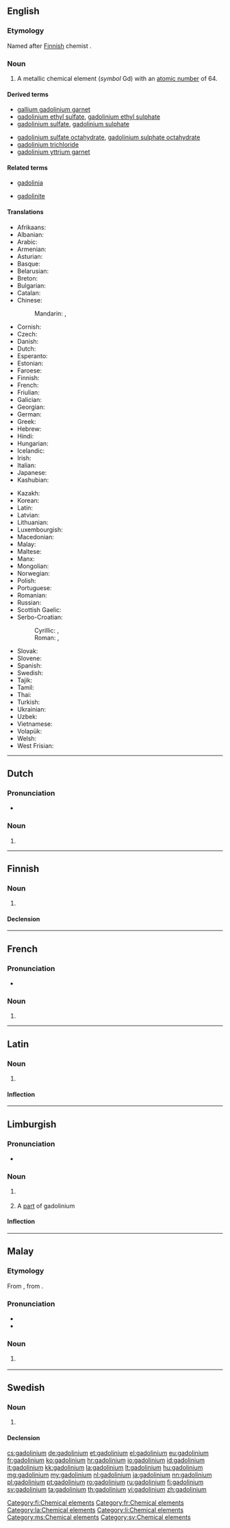 {{also|Gadolinium}}
==English==

{{elements|Gd|europium|Eu|terbium|Tb}}

===Etymology===
Named after [[Finnish]] chemist {{w|Johan Gadolin}}.

===Noun===
{{en-noun|-}}
{{wikipedia}}

# A metallic chemical element (''symbol'' Gd) with an [[atomic number]] of 64.

====Derived terms====
{{der-top}}
* [[gallium gadolinium garnet]]
* [[gadolinium ethyl sulfate]], [[gadolinium ethyl sulphate]]
* [[gadolinium sulfate]], [[gadolinium sulphate]]
{{der-mid}}
* [[gadolinium sulfate octahydrate]], [[gadolinium sulphate octahydrate]]
* [[gadolinium trichloride]]
* [[gadolinium yttrium garnet]]
{{der-bottom}}

====Related terms====
{{rel-top}}
* [[gadolinia]]
{{rel-mid}}
* [[gadolinite]]
{{rel-bottom}}

====Translations====
{{trans-top|chemical element}}
* Afrikaans: {{t-|af|gadolinium}}
* Albanian: {{t-|sq|gadolin}}
* Arabic: {{t-|ar|جدولينيوم|tr=gadulínyum|m}}
* Armenian: {{t-|hy|գադոլինիում|tr=gadolinium}}
* Asturian: {{t-|ast|gadoliniu|m}}
* Basque: {{t-|eu|gadolinioa}}
* Belarusian: {{t-|be|гадалiнiй|tr=hadalínij|m}}
* Breton: {{t-|br|gadoliniom}}
* Bulgarian: {{t-|bg|гадолиний|m|tr=gadolínij}}
* Catalan: {{t-|ca|gadolini|m}}
* Chinese:
*: Mandarin: {{t|cmn|釓}}, {{t|cmn|钆|tr=gá}}
* Cornish: {{t-|kw|gadolynyum}}
* Czech: {{t+|cs|gadolinium}}
* Danish: {{t-|da|gadolinium}}
* Dutch: {{t+|nl|gadolinium|n}}
* Esperanto: {{t-|eo|gadolinio}}
* Estonian: {{t-|et|gadoliinium}}
* Faroese: {{t-|fo|gadolinium}}
* Finnish: {{t+|fi|gadolinium}}
* French: {{t+|fr|gadolinium|m}}
* Friulian: {{tø|fur|gadolini}}
* Galician: {{t+|gl|gadolinio|m}}
* Georgian: {{t-|ka|გადოლინიუმი|tr=gadoliniumi}}
* German: {{t+|de|Gadolinium|m}}
* Greek: {{t+|el|γαδολίνιο|n|tr=gadolínio}}
* Hebrew: {{t+|he|גדוליניום|tr=gadolínyum}}
* Hindi: {{t-|hi|योनिला|tr=yonilaa|sc=Deva}}
* Hungarian: {{t+|hu|gadolínium}}
* Icelandic: {{t+|is|gadólín}}
* Irish: {{t-|ga|gadailiniam}}
* Italian: {{t+|it|gadolinio|m}}
* Japanese: {{t+|ja|ガドリニウム|tr=gadoriniumu}}
* Kashubian: {{t-|csb|gadolin}}
{{trans-mid}}
* Kazakh: {{t-|kk|гадолиний|tr=gadolinii|sc=Cyrl}}
* Korean: {{t+|ko|가돌리늄|tr=gadollinyum|sc=Hang}}
* Latin: {{t+|la|gadolinium}}
* Latvian: {{t-|lv|gadolīnijs}}
* Lithuanian: {{t+|lt|gadolinis}}
* Luxembourgish: {{t-|lb|Gadolinium}}
* Macedonian: {{t-|mk|гадолиниум|tr=gadolínium|m}}
* Malay: {{t-|ms|gadolinium}}
* Maltese: {{t-|mt|gadolinjum}}
* Manx: {{t-|gv|gadolinnium}}
* Mongolian: {{t-|mn|гадолини|tr=gadolini}}
* Norwegian: {{t-|no|gadolinium}}
* Polish: {{t+|pl|gadolin|m}}
* Portuguese: {{t-|pt|gadolíneo|m}}
* Romanian: {{t+|ro|gadoliniu|n}}
* Russian: {{t+|ru|гадолиний|m|tr=gadolínij}}
* Scottish Gaelic: {{t-|gd|gadailiniam}}
* Serbo-Croatian:
*: Cyrillic: {{t-|sh|гадолиниj|m}}, {{t-|sh|гадолиниjум|m}}
*: Roman: {{t-|sh|gadolinij|m}}, {{t-|sh|gadolinijum|m}}
* Slovak: {{t-|sk|gadolinium}}
* Slovene: {{t+|sl|gadolinij}}
* Spanish: {{t+|es|gadolinio|m}}
* Swedish: {{t+|sv|gadolinium|n}}
* Tajik: {{t-|tg|gadilini'}}
* Tamil: {{t-|ta|கடோலினியம்|tr=kaţōliniyam}}
* Thai: {{t+|th|แกโดลิเนียม|tr=kaelōdiniam}}
* Turkish: {{t+|tr|gadolinyum}}
* Ukrainian: {{t-|uk|гадолiнiй|tr=hadolínij|m}}
* Uzbek: {{t-|uz|гадолиний|tr=gadoliniy|sc=Cyrl}}
* Vietnamese: {{t-|vi|gađolini}}
* Volapük: {{t+|vo|gadolin}}
* Welsh: {{t-|cy|gadoliniwm}}
* West Frisian: {{t-|fy|gadolinium}}
{{trans-bottom}}

----

==Dutch==
{{wikipedia|lang=nl}}
{{elements|Gd|europium|Eu|terbium|Tb|lang=nl}}

===Pronunciation===
* {{audio|Nl-gadolinium.ogg|Audio}}

===Noun===
{{nl-noun|n|-|-}}

# {{l|en|gadolinium}}

----

==Finnish==
{{wikipedia|lang=fi}}

===Noun===
{{fi-noun}}

# {{l|en|gadolinium}}

====Declension====
{{fi-decl-risti|gadolinium|i=0}}

[[Category:fi:Chemical elements]]

----

==French==
{{wikipedia|lang=fr}}

===Pronunciation===
* {{IPA|/ɡa.dɔ.li.njɔm/|lang=fr}}

===Noun===
{{fr-noun|m|-}}

# {{l|en|gadolinium}}

[[Category:fr:Chemical elements]]

----

==Latin==
{{wikipedia|lang=la}}

===Noun===
{{la-noun|gadolinium|gadolinii|gadoliniī|n|second}}

# {{l|en|gadolinium}}

====Inflection====
{{la-decl-2nd-N|gadolini}}

[[Category:la:Chemical elements]]

----

==Limburgish==

===Pronunciation===
* {{IPA|[ʝa˧doː˦ˈli˦ɲɔ˧m]|lang=li}}

===Noun===
{{li-noun|g=n}}

# {{context|uncountable|lang=li}} {{l|en|gadolinium}}
# A [[part]] of gadolinium

====Inflection====
{{li-decl-noun-um|gadolini}}

[[Category:li:Chemical elements]]

----

==Malay==
{{wikipedia|lang=ms}}
{{elements|Gd|europium|Eu|terbium|Tb|lang=ms}}

===Etymology===
From {{etyl|en|ms}} {{term|gadolinium|lang=en}}, from {{etyl|fi|ms}} {{term|Gadolin|lang=fi}}.

===Pronunciation===
* {{IPA|[gadoliniom]|[gadoliniəm]|[gɛdoliniəm]|lang=ms}}
* {{rhymes|iom|jom|om|lang=ms}}

===Noun===
{{head|ms|noun}}

# {{l|en|gadolinium}} {{gloss|chemical element}}

[[Category:ms:Chemical elements]]

----

==Swedish==
{{wikipedia|lang=sv}}

===Noun===
{{sv-noun|g=n|-}}

# {{l|en|gadolinium}}

====Declension====
{{sv-noun-unc-irreg-n|2=gadoliniumet}}

[[Category:sv:Chemical elements]]

[[cs:gadolinium]]
[[de:gadolinium]]
[[et:gadolinium]]
[[el:gadolinium]]
[[eu:gadolinium]]
[[fr:gadolinium]]
[[ko:gadolinium]]
[[hr:gadolinium]]
[[io:gadolinium]]
[[id:gadolinium]]
[[it:gadolinium]]
[[kk:gadolinium]]
[[la:gadolinium]]
[[lt:gadolinium]]
[[hu:gadolinium]]
[[mg:gadolinium]]
[[my:gadolinium]]
[[nl:gadolinium]]
[[ja:gadolinium]]
[[nn:gadolinium]]
[[pl:gadolinium]]
[[pt:gadolinium]]
[[ro:gadolinium]]
[[ru:gadolinium]]
[[fi:gadolinium]]
[[sv:gadolinium]]
[[ta:gadolinium]]
[[th:gadolinium]]
[[vi:gadolinium]]
[[zh:gadolinium]]